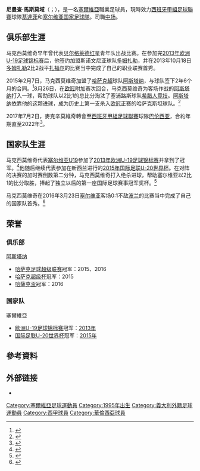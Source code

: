 {{noteTA|G1=football|G2=西甲
|T=zh-hans:内马尼亚·马克西莫维奇;zh-tw:內馬尼亞·麥克辛莫維奇;zh-hk:尼曼查·馬斯莫域;
|1=zh-hans:内马尼亚;zh-tw:內馬尼亞;zh-hk:尼曼查;
|2=zh-hans:马克西莫维奇;zh-tw:麥克辛莫維奇;zh-hk:馬斯莫域;
|3=zh-hant:阿斯塔納; zh-hans:阿斯塔纳; zh-hk:艾斯坦拿;
|4=zh-cn:赫塔费;zh-tw:赫塔費;zh-hk:基達菲;zh-mo:加泰;
}}
{{Infobox football biography
| name           = 尼曼查·馬斯莫域<br />Nemanja Maksimović
| image          = Nemanja Maksimović 2019.jpg
| caption        = 
| fullname       = 
| birth_date     = {{Birth date and age|1995|01|26|df=y}}
| birth_place    = [[南斯拉夫聯盟共和國|南斯拉夫]][[巴尼亚科维利亚查|巴尼亚科维利亚查]]
| height         = {{Height|m=1.89}}
| position       = [[中场|攻擊型中場]]
| currentclub    = [[基達菲|基達菲]]
| clubnumber     = 20
| youthyears1    = 
| youthclubs1    = Gučevo Banja Koviljača
| youthyears2    = {{0|0000}}–2007
| youthclubs2    = [[洛兹尼察|洛兹尼察]]
| youthyears3    = 2007–2013
| youthclubs3    = [[贝尔格莱德红星|贝尔格莱德红星]]
| youthyears4    = 2013
| youthclubs4    = [[维罗纳足球俱乐部|维罗纳]]
| years1         = 2013–2015
| clubs1         = [[多姆扎勒足球俱乐部|多姆扎勒]]
| caps1          = 27
| goals1         = 4
| years2         = 2015–2017
| clubs2         = [[阿斯塔纳足球俱乐部|阿斯塔纳]]
| caps2          = 54
| goals2         = 9
| years3         = 2017–2018
| clubs3         = [[巴伦西亚足球俱乐部|巴伦西亚]]
| caps3          = 15
| goals3         = 0
| years4         = 2018–
| clubs4         = [[基達菲|基達菲]]
| caps4          = 26
| goals4         = 0
| nationalyears1 = 2013–2014
| nationalteam1  = [[塞尔维亚19岁以下国家足球队|塞尔维亚 U19]]
| nationalcaps1  = 16
| nationalgoals1 = 3
| nationalyears2 = 2014–2015
| nationalteam2  = {{tsl|en|Serbia national under-20 football team|塞尔维亚20岁以下国家足球队|塞尔维亚U20}}
| nationalcaps2  = 11
| nationalgoals2 = 4
| nationalyears3 = 2015–2017
| nationalteam3  = [[塞尔维亚21岁以下国家足球队|塞尔维亚U21]]
| nationalcaps3  = 11
| nationalgoals3 = 0
| nationalyears4 = 2016–
| nationalteam4  = [[塞尔维亚国家足球队|塞尔维亚]]
| nationalcaps4  = 12
| nationalgoals4 = 0
| pcupdate       = 2019年3月17日
| ntupdate       = 2019年3月20日
}}

'''尼曼查·馬斯莫域'''（{{lang-sr|Немања Максимовић}}；{{bd|1995年|1月26日}}），是一名[[塞爾維亞|塞爾維亞]]職業足球員，現時效力[[西班牙甲組足球聯賽|西班牙甲組足球聯賽]]球隊[[基達菲|基達菲]]和[[塞尔维亚国家足球隊|塞尔维亚国家足球隊]]。司職[[中场|中场]]。

==俱乐部生涯==

马克西莫维奇早年曾代表[[贝尔格莱德红星|贝尔格莱德红星]]青年队出战比赛。在参加完[[2013年欧洲U-19足球锦标赛|2013年欧洲U-19足球锦标赛]]后，他签约加盟斯诺文尼亚球队[[多姆扎勒足球俱乐部|多姆扎勒]]，并在2013年10月18日[[多姆扎勒足球俱乐部|多姆扎勒]]2比2战平[[扎福尔足球俱乐部|扎福尔]]的比赛当中完成了自己的职业联赛首秀。

2015年2月7日，马克西莫维奇加盟了[[哈萨克斯坦足球超级联赛|哈萨克超]]球队[[阿斯塔纳足球俱乐部|阿斯塔纳]]，与球队签下2年6个月的合同。<ref>{{cite web|script-title=ru:В ФК Астана - чемпион Европы-2013|url=http://fca.kz/rus/news/4211/|publisher=阿斯塔纳官网|accessdate=2016年12月17日|date=2015年2月7日|archive-date=2018年1月9日|archive-url=https://web.archive.org/web/20180109184226/http://fca.kz/rus/news/4211/|dead-url=no}}{{ru}}</ref>8月26日，在[[2015–16年欧洲冠军联赛|欧冠]]附加赛次回合，马克西莫维奇为客场作战的[[阿斯塔纳足球俱乐部|阿斯塔纳]]打入一球，帮助球队以2比1的总比分淘汰了塞浦路斯球队[[尼科西亚希腊人竞技足球俱乐部|希腊人竞技]]。[[阿斯塔纳足球俱乐部|阿斯塔纳]]依靠他的这颗进球，成为历史上第一支杀入[[欧冠|欧冠]]正赛的哈萨克斯坦球队。<ref>{{cite web|title=Astana make history as Maksimović stuns APOEL|url=http://www.uefa.com/uefachampionsleague/season=2016/matches/round=2000633/match=2015660/index.html|publisher=欧足联官网|accessdate=2016年12月17日|date=2015年8月26日|archive-date=2017年9月20日|archive-url=https://web.archive.org/web/20170920210949/http://www.uefa.com/uefachampionsleague/season=2016/matches/round=2000633/match=2015660/index.html|dead-url=no}}{{en}}</ref>

2017年7月2日，麥克辛莫維奇轉會至[[西班牙甲組足球聯賽|西班牙甲組足球聯賽]]球隊[[巴伦西亚足球俱乐部|巴伦西亚]]，合約年期直至2022年<ref>{{cite web|title=Maksimovic, new Valencia CF player until 2022|url=http://en.valenciacf.com/ver/71802/maksimovic--new-valencia-cf-player-until-2022.html|website=valenciacf.com|publisher=Valencia CF|accessdate=2017-07-03|date=2017-07-02|language=en|archive-date=2019-05-30|archive-url=https://web.archive.org/web/20190530231428/http://en.valenciacf.com/ver/71802/maksimovic--new-valencia-cf-player-until-2022.html|dead-url=no}}</ref>。
==国家队生涯==

马克西莫维奇代表[[塞尔维亚19岁以下国家足球队|塞尔维亚U19]]参加了[[2013年欧洲U-19足球锦标赛|2013年欧洲U-19足球锦标赛]]并拿到了冠军。<ref>{{cite web|url=http://www.uefa.com/under19/season=2013/matches/round=2000317/match=2012711/postmatch/lineups/index.html|publisher=欧足联官网|title=Match Report - France 0-1 Serbia|accessdate=2016年12月17日|date=2013年8月1日|archive-date=2013年11月5日|archive-url=https://web.archive.org/web/20131105062012/http://www.uefa.com/under19/season=2013/matches/round=2000317/match=2012711/postmatch/lineups/index.html|dead-url=no}}{{en}}</ref>他随后继续代表{{tsl|en|Serbia national under-20 football team|塞尔维亚20岁以下国家足球队|塞尔维亚U20}}参加在新西兰进行的[[2015年国际足联U-20世界杯|2015年国际足联U-20世界杯]]。在对阵{{tsl|en|Brazil national under-20 football team|巴西20岁以下国家足球队|巴西队}}的决赛的加时赛倒数第二分钟，马克西莫维奇打入绝杀进球，帮助塞尔维亚以2比1的比分取胜，捧起了独立以后的第一座国际足球赛事冠军奖杯。<ref>{{cite news|title=Under-20 World Cup: Serbia beat Brazil in Auckland final|url=http://www.bbc.co.uk/sport/0/football/33210273|accessdate=2016年12月17日|publisher=BBC Sport|date=2015年6月20日|archive-date=2015年6月23日|archive-url=https://web.archive.org/web/20150623011821/http://www.bbc.co.uk/sport/0/football/33210273|dead-url=no}}{{en}}</ref> 

马克西莫维奇在2016年3月23日[[塞尔维亚国家足球队|塞尔维亚]]客场0:1不敌[[波兰国家足球队|波兰]]的比赛当中完成了自己的国家队首秀。<ref>{{cite web|title=Максимович дебютировал за Сербию|url=http://www.sports.kz/news/maksimovich-debyutiroval-za-serbiyu|website=sports.kz|publisher=Sports.KZ|accessdate=2016年12月17日|date=2016年3月24日|archive-date=2020年10月2日|archive-url=https://web.archive.org/web/20201002080158/https://www.sports.kz/news/maksimovich-debyutiroval-za-serbiyu|dead-url=no}}{{ru}}</ref>

==荣誉==
===俱乐部===
{{flagicon|KAZ}} [[阿斯塔纳足球俱乐部|阿斯塔纳]]
* [[哈薩克超級足球聯賽|哈萨克足球超级联赛]]冠军：2015、2016
* [[哈萨克超级杯|哈萨克超级杯]]冠军：2015
* [[哈薩克盃|哈薩克盃]]冠军：2016

===国家队===
{{flagicon|SER}} 塞爾維亞
* [[欧洲U-19足球锦标赛|欧洲U-19足球锦标赛]]冠军：[[2013年歐洲U-19足球錦標賽|2013年]]
* [[国际足联U-20世界杯|国际足联U-20世界杯]]冠军：[[2015年國際足協U-20世界盃|2015年]]

==參考資料==
{{Reflist|2}}

==外部链接==
*{{Soccerway|nemanja-maksimovi/299107}}

{{基達菲足球會球員名單}}

{{DEFAULTSORT:Maksimovic, Nemanja}}
[[Category:塞爾維亞足球運動員|Category:塞爾維亞足球運動員]]
[[Category:1995年出生|Category:1995年出生]]
[[Category:義大利外籍足球運動員|Category:義大利外籍足球運動員]]
[[Category:西甲球員|Category:西甲球員]]
[[Category:華倫西亞球員|Category:華倫西亞球員]]